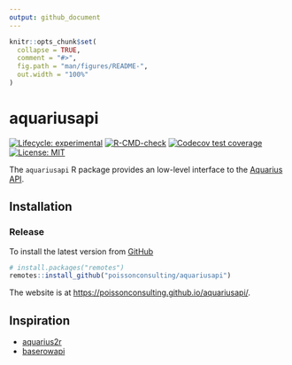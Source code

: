 ```yaml
---
output: github_document
---
```


<!-- README.md is generated from README.Rmd. Please edit that file -->

```r
knitr::opts_chunk$set(
  collapse = TRUE,
  comment = "#>",
  fig.path = "man/figures/README-",
  out.width = "100%"
)
```

# aquariusapi

<!-- badges: start -->
[![Lifecycle: experimental](https://img.shields.io/badge/lifecycle-experimental-orange.svg)](https://lifecycle.r-lib.org/articles/stages.html#experimental)
[![R-CMD-check](https://github.com/poissonconsulting/aquariusapi/actions/workflows/R-CMD-check.yaml/badge.svg)](https://github.com/poissonconsulting/aquariusapi/actions/workflows/R-CMD-check.yaml)
[![Codecov test coverage](https://codecov.io/gh/poissonconsulting/aquariusapi/graph/badge.svg)](https://app.codecov.io/gh/poissonconsulting/aquariusapi)
[![License: MIT](https://img.shields.io/badge/License-MIT-green.svg)](https://opensource.org/license/mit)
<!-- badges: end -->

The `aquariusapi` R package provides an low-level interface to the [Aquarius API](https://evr.aquaticinformatics.net/AQUARIUS/Publish/v2/).

## Installation

### Release

To install the latest version from [GitHub](https://github.com/poissonconsulting/aquariusapi)
```r
# install.packages("remotes")
remotes::install_github("poissonconsulting/aquariusapi")
```

The website is at <https://poissonconsulting.github.io/aquariusapi/>.

## Inspiration

- [aquarius2r](https://github.com/poissonconsulting/aquarius2r/)
- [baserowapi](https://github.com/poissonconsulting/baserowapi/)
